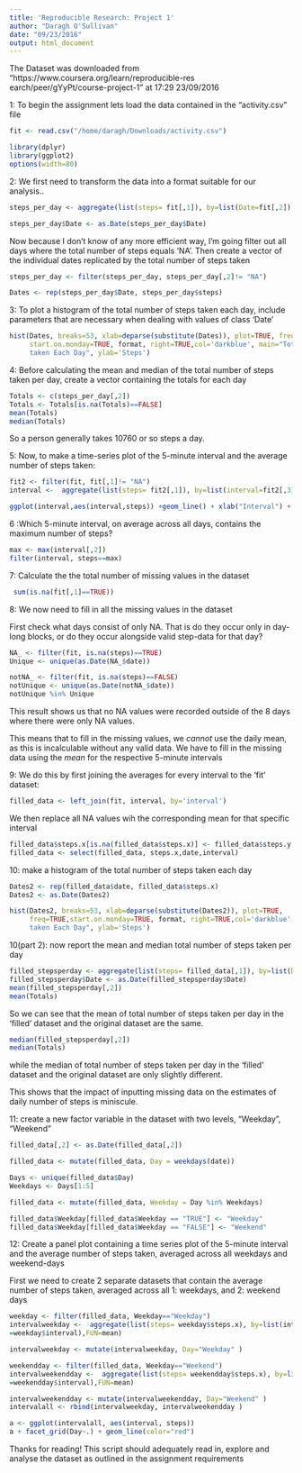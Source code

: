 ```yaml
---
title: 'Reproducible Research: Project 1'
author: "Daragh O'Sullivan"
date: "09/23/2016"
output: html_document
---
```




The Dataset was downloaded from "https://www.coursera.org/learn/reproducible-res
earch/peer/gYyPt/course-project-1" at 17:29 23/09/2016

1: To begin the assignment lets load the data contained in the "activity.csv" file
```r
fit <- read.csv("/home/daragh/Downloads/activity.csv")
```



```r
library(dplyr)
library(ggplot2)
options(width=80)
```

2: We first need to transform the data into a format suitable for our analysis..
```r
steps_per_day <- aggregate(list(steps= fit[,1]), by=list(Date=fit[,2]),FUN=sum )

steps_per_day$Date <- as.Date(steps_per_day$Date)

```

Now because I don't know of any more efficient way, I'm going filter out all days
where the total number of steps equals 'NA'. Then create a vector of
the individual dates replicated by the total number of steps taken

```r
steps_per_day <- filter(steps_per_day, steps_per_day[,2]!= "NA")

Dates <- rep(steps_per_day$Date, steps_per_day$steps)
```

3: To plot a histogram of the total number of steps taken each day, include
   parameters that are necessary when dealing with values of class 'Date'

```r

hist(Dates, breaks=53, xlab=deparse(substitute(Dates)), plot=TRUE, freq=TRUE,
     start.on.monday=TRUE, format, right=TRUE,col='darkblue', main="Total Steps 
     taken Each Day", ylab='Steps')
```

4: Before calculating the mean and median of the total number of steps taken per day,
create a vector containing the totals for each day
```r

Totals <- c(steps_per_day[,2])
Totals <- Totals[is.na(Totals)==FALSE]
mean(Totals)
median(Totals)
```
So a person generally takes 10760 or so steps a day.


5: Now, to make a time-series plot of the 5-minute interval and the average number of
steps taken:
```r
fit2 <- filter(fit, fit[,1]!= "NA")
interval <-  aggregate(list(steps= fit2[,1]), by=list(interval=fit2[,3]),FUN=mean) 

ggplot(interval,aes(interval,steps)) +geom_line() + xlab("Interval") + ylab(" Average Steps")
```

6 :Which 5-minute interval, on average across all days, contains the maximum number
of steps?
```r
max <- max(interval[,2])
filter(interval, steps==max)
```


7: Calculate the the total number of missing values in the dataset
```r
 sum(is.na(fit[,1]==TRUE))
```


8: We now need to fill in all the missing values in the dataset

First check what days consist of only NA. That is do they occur only in day-long
blocks, or do they occur alongside valid step-data for that day?
```r

NA_ <- filter(fit, is.na(steps)==TRUE)
Unique <- unique(as.Date(NA_$date))

notNA_ <- filter(fit, is.na(steps)==FALSE)
notUnique <- unique(as.Date(notNA_$date))
notUnique %in% Unique
```
This result shows us that no NA values were recorded outside of the 8 days where
there were only NA values.

This means that to fill in the missing values, we _cannot_ use the daily mean, as
this is incalculable without any valid data. We have to fill in the missing data
using the _mean_ for the respective 5-minute intervals

9: We do this by first joining the averages for every interval to the 'fit' dataset:
```r
filled_data <- left_join(fit, interval, by='interval')
```
We then replace all NA values wih the corresponding mean for that specific interval
```r
filled_data$steps.x[is.na(filled_data$steps.x)] <- filled_data$steps.y
filled_data <- select(filled_data, steps.x,date,interval)

```
10: make a histogram of the total number of steps taken each day
```r
Dates2 <- rep(filled_data$date, filled_data$steps.x)
Dates2 <- as.Date(Dates2)

hist(Dates2, breaks=53, xlab=deparse(substitute(Dates2)), plot=TRUE,
     freq=TRUE,start.on.monday=TRUE, format, right=TRUE,col='darkblue', main="Total Steps 
     taken Each Day", ylab='Steps')
```

10(part 2): now report the mean and median total number of steps taken per day
```r
filled_stepsperday <- aggregate(list(steps= filled_data[,1]), by=list(Date=filled_data[,2]),FUN=sum)
filled_stepsperday$Date <- as.Date(filled_stepsperday$Date)
mean(filled_stepsperday[,2])     
mean(Totals)
```

So we can see that the mean of total number of steps taken per day in the 'filled'
dataset and the original dataset are the same.
```r
median(filled_stepsperday[,2])
median(Totals)
```
while the median of total number of steps taken per day in the 'filled'
dataset and the original dataset are only slightly different.

This shows that the impact of inputting missing data on the estimates of daily
number of steps is miniscule.

11: create a new factor variable in the dataset with two levels, "Weekday", "Weekend"

```r
filled_data[,2] <- as.Date(filled_data[,2])

filled_data <- mutate(filled_data, Day = weekdays(date))

Days <- unique(filled_data$Day)
Weekdays <- Days[1:5]

filled_data <- mutate(filled_data, Weekday = Day %in% Weekdays)

filled_data$Weekday[filled_data$Weekday == "TRUE"] <- "Weekday"
filled_data$Weekday[filled_data$Weekday == "FALSE"] <- "Weekend"
```

12: Create a panel plot containing a time series plot of the 5-minute interval and
the average number of steps taken, averaged across all weekdays and weekend-days

First we need to create 2 separate datasets that contain the average number of 
steps taken, averaged across all 1: weekdays, and 2: weekend days
```r

weekday <- filter(filled_data, Weekday=="Weekday")
intervalweekday <-  aggregate(list(steps= weekday$steps.x), by=list(interval
=weekday$interval),FUN=mean)

intervalweekday <- mutate(intervalweekday, Day="Weekday" )

weekendday <- filter(filled_data, Weekday=="Weekend")
intervalweekendday <-  aggregate(list(steps= weekendday$steps.x), by=list(interval
=weekendday$interval),FUN=mean) 

intervalweekendday <- mutate(intervalweekendday, Day="Weekend" )
intervalall <- rbind(intervalweekday, intervalweekendday )

a <- ggplot(intervalall, aes(interval, steps))
a + facet_grid(Day~.) + geom_line(color="red")
```


Thanks for reading! This script should adequately read in, explore and analyse the dataset as outlined in the assignment requirements

